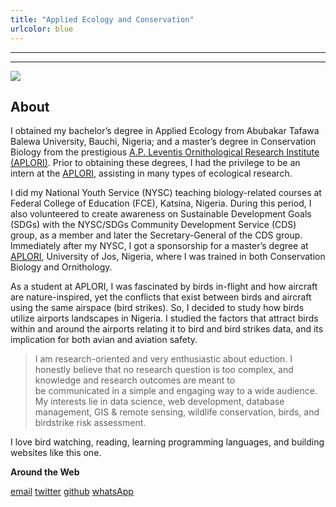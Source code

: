 ```yaml
---
title: "Applied Ecology and Conservation"
urlcolor: blue
---
```


----
******

![](field3.jpg)


## About

I obtained my bachelor’s degree in Applied Ecology from Abubakar Tafawa Balewa University, Bauchi, Nigeria; and a master's degree in Conservation Biology from the prestigious [A.P. Leventis Ornithological Research Institute (APLORI)](http://aplori.org). 
Prior to obtaining these degrees, I had the privilege to be an intern at the [APLORI](http://aplori.org), assisting in many types of ecological research. 

I did my National Youth Service (NYSC) teaching biology-related courses at Federal College of Education (FCE), Katsina, Nigeria. During this period, I also volunteered to create awareness on Sustainable Development Goals (SDGs) with the NYSC/SDGs Community Development Service (CDS) group, as a member and later the Secretary-General of the CDS group. Immediately after my NYSC, I got a sponsorship for a master's degree at [APLORI](http://aplori.org), University of Jos, Nigeria, where I was trained in both Conservation Biology and Ornithology.

As a student at APLORI, I was fascinated by birds in-flight and how aircraft are nature-inspired, yet the conflicts that exist between birds and aircraft using the same airspace (bird strikes). So, I decided to study how birds utilize airports landscapes in Nigeria. I studied the factors that attract birds within and around the airports relating it to bird and bird strikes data, and its implication for both avian and aviation safety.


> I am research-oriented and very enthusiastic about eduction. I honestly believe that no research question is too complex, and knowledge and research outcomes are meant to be communicated in a simple and engaging way to a wide audience. My interests lie in data science, web development, database management, GIS & remote sensing, wildlife conservation, birds, and birdstrike risk assessment. 


I love bird watching, reading, learning programming languages, and building websites like this one.  



__Around the Web__

<a href="mailto:adamubello001@gmail.com" class="ion-email" title="email">email</a>  <a href="https://twitter.com/BelloDanmallam1?s=08" class="ion-social-twitter" title="twitter">twitter</a>   <a href="https://github.com/bdanmallam" class="ion-social-github" title="GitHub">github</a>  <a href="https://api.whatsapp.com/send?phone=2348038175878&text=Hi%20Bello" class="fa fa-whatsapp" title="WhatsApp">whatsApp</a>
  